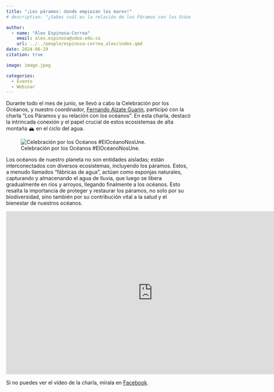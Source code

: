 ```yaml
---
title: "¡Los páramos: donde empiezan los mares!"
# description: "¿Sabes cuál es la relación de los Páramos con los Océanos? Conócela en esta charla dada por el [coordinador](../../people/alzate-guarin_fernando-alveiro/index.qmd) de nuestro grupo en el marco de la Celebración por los Océanos #ElOcéanoNosUne."

author: 
  - name: "Álex Espinosa-Correa"
    email: alex.espinosa@udea.edu.co
    url: ../../people/espinosa-correa_alex/index.qmd
date: 2024-06-29
citation: true

image: image.jpeg

categories:
  - Evento
  - Webinar
---
```


Durante todo el mes de junio, se llevó a cabo la Celebración por los Océanos, y nuestro coordinador, [Fernando Alzate Guarin](../../people/alzate-guarin_fernando-alveiro/index.qmd), participó con la charla "Los Páramos y su relación con los océanos". En esta charla, destacó la intrincada conexión y el papel crucial de estos ecosistemas de alta montaña 🏔 en el ciclo del agua.

![Celebración por los Océanos #ElOcéanoNosUne.](image.jpeg){fig-align="center"}

Los océanos de nuestro planeta no son entidades aisladas; están interconectados con diversos ecosistemas, incluyendo los páramos. Estos, a menudo llamados "fábricas de agua", actúan como esponjas naturales, capturando y almacenando el agua de lluvia, que luego se libera gradualmente en ríos y arroyos, llegando finalmente a los océanos. Esto resalta la importancia de proteger y restaurar los páramos, no solo por su biodiversidad, sino también por su contribución vital a la salud y el bienestar de nuestros océanos.

<iframe src="https://www.facebook.com/plugins/video.php?height=314&href=https%3A%2F%2Fwww.facebook.com%2Ffcenudea%2Fvideos%2F3739856199590422%2F&show_text=false&width=560&t=0" width="800" height="446" style="border:none;overflow:hidden" scrolling="no" frameborder="0" allowfullscreen="true" allow="autoplay; clipboard-write; encrypted-media; picture-in-picture; web-share" allowFullScreen="true"></iframe>

Si no puedes ver el vídeo de la charla, mírala en [Facebook](https://www.facebook.com/fcenudea/videos/3739856199590422).
